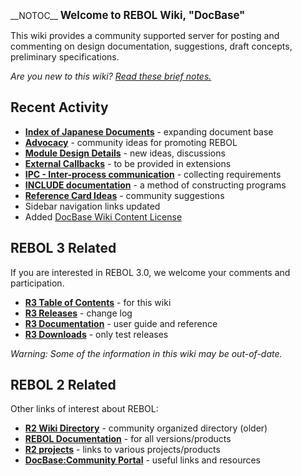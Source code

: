 __NOTOC__
<big>'''Welcome to REBOL Wiki, "DocBase"'''</big>

This wiki provides a community supported server for posting and commenting on design documentation, suggestions, draft concepts, preliminary specifications.

''Are you new to this wiki? [[What is DocBase? | Read these brief notes.]]''

== Recent Activity ==

*'''[[Index of Japanese Documents]]''' - expanding document base
*'''[[Advocacy]]''' - community ideas for promoting REBOL
*'''[[Module Design Details]]''' - new ideas, discussions
*'''[[External Callbacks]]''' - to be provided in extensions
*'''[[IPC - Inter-process communication]]''' - collecting requirements
*'''[[INCLUDE documentation]]''' - a method of constructing programs
*'''[[Reference Card Ideas]]''' - community suggestions
*Sidebar navigation links updated
*Added [[DocBase Wiki Content License]]

== REBOL 3 Related==

If you are interested in REBOL 3.0, we welcome your comments and participation.

*'''[[Table Of Contents | R3 Table of Contents]]''' - for this wiki
*'''[http://www.rebol.com/r3/changes.html R3 Releases]''' - change log
*'''[http://www.rebol.com/r3/docs/index.html R3 Documentation]''' - user guide and reference
*'''[http://www.rebol.com/r3/downloads.html R3 Downloads]''' - only test releases

''Warning: Some of the information in this wiki may be out-of-date.''

== REBOL 2 Related ==

Other links of interest about REBOL:

*'''[[REBOL 2 | R2 Wiki Directory]]''' - community organized directory (older)
*'''[http://www.rebol.com/docs.html REBOL Documentation]''' - for all versions/products
*'''[[R2 projects]]''' - links to various projects/products
*'''[[DocBase:Community Portal]]''' - useful links and resources
